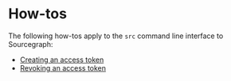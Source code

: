 # How-tos

The following how-tos apply to the `src` command line interface to Sourcegraph:

- [Creating an access token](/cli/how-tos/creating_an_access_token)
- [Revoking an access token](/cli/how-tos/revoking_an_access_token)
